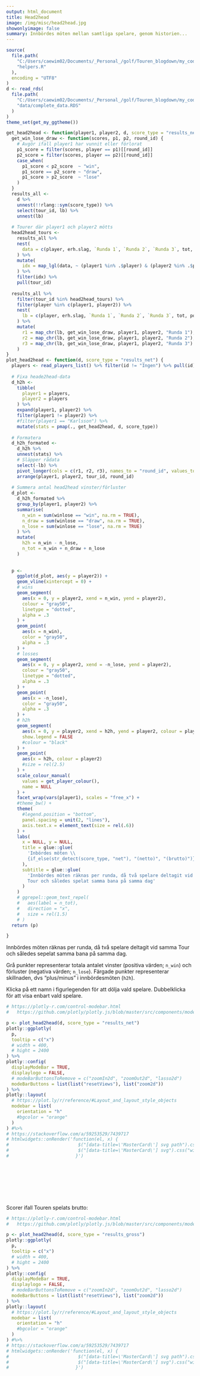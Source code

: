 ---
output: html_document
title: Head2head
image: /img/misc/head2head.jpg    
showonlyimage: false  
summary: Innbördes möten mellan samtliga spelare, genom historien...
---
```{r setup, warnings=FALSE, include=FALSE}
source(
  file.path(
    "C:/Users/caewim02/Documents/_Personal_/golf/Touren_blogdown/my_code",
    "helpers.R"
  ),
  encoding = "UTF8"
)
d <- read_rds(
  file.path(
    "C:/Users/caewim02/Documents/_Personal_/golf/Touren_blogdown/my_code",
    "data/complete_data.RDS"
  )  
)
theme_set(get_my_ggtheme())
```
```{r functions, warnings=FALSE, include=FALSE}
get_head2head <- function(player1, player2, d, score_type = "results_net", ...) {
  get_win_lose_draw <- function(scores, p1, p2, round_id) {
    # Avgör ifall player1 har vunnit eller förlorat
    p1_score = filter(scores, player == p1)[[round_id]] 
    p2_score = filter(scores, player == p2)[[round_id]] 
    case_when(
      p1_score < p2_score  ~ "win",
      p1_score == p2_score ~ "draw",
      p1_score > p2_score  ~ "lose"
    )
  }
  results_all <- 
    d %>% 
    unnest(!!rlang::sym(score_type)) %>% 
    select(tour_id, lb) %>% 
    unnest(lb)
  
  # Tourer där player1 och player2 mötts
  head2head_tours <- 
    results_all %>% 
    nest(
      data = c(player, erh.slag, `Runda 1`, `Runda 2`, `Runda 3`, tot, pos)
    ) %>% 
    mutate(
      idx = map_lgl(data, ~ (player1 %in% .$player) & (player2 %in% .$player))
    ) %>% 
    filter(idx) %>% 
    pull(tour_id)
  
  results_all %>% 
    filter(tour_id %in% head2head_tours) %>% 
    filter(player %in% c(player1, player2)) %>% 
    nest(
      lb = c(player, erh.slag, `Runda 1`, `Runda 2`, `Runda 3`, tot, pos)
    ) %>% 
    mutate(
      r1 = map_chr(lb, get_win_lose_draw, player1, player2, "Runda 1"),
      r2 = map_chr(lb, get_win_lose_draw, player1, player2, "Runda 2"),
      r3 = map_chr(lb, get_win_lose_draw, player1, player2, "Runda 3")
    )
}
plot_head2head <- function(d, score_type = "results_net") {
  players <- read_players_list() %>% filter(id != "Ingen") %>% pull(id)
  
  # Fixa heade2head-data
  d_h2h <- 
    tibble(
      player1 = players,
      player2 = players
    ) %>% 
    expand(player1, player2) %>%
    filter(player1 != player2) %>% 
    #filter(player1 == "Karlsson") %>% 
    mutate(stats = pmap(., get_head2head, d, score_type))
  
  # Formatera
  d_h2h_formated <- 
    d_h2h %>% 
    unnest(stats) %>% 
    # Släpper rådata 
    select(-lb) %>% 
    pivot_longer(cols = c(r1, r2, r3), names_to = "round_id", values_to = "winlose") %>% 
    arrange(player1, player2, tour_id, round_id)
  
  # Summera antal head2head vinster/förluster
  d_plot <- 
    d_h2h_formated %>% 
    group_by(player1, player2) %>% 
    summarise(
      n_win = sum(winlose == "win", na.rm = TRUE), 
      n_draw = sum(winlose == "draw", na.rm = TRUE), 
      n_lose = sum(winlose == "lose", na.rm = TRUE)
    ) %>% 
    mutate(
      h2h = n_win - n_lose,
      n_tot = n_win + n_draw + n_lose
    )
  
  
  p <- 
    ggplot(d_plot, aes(y = player2)) + 
    geom_vline(xintercept = 0) +
    # wins
    geom_segment(
      aes(x = 0, y = player2, xend = n_win, yend = player2),
      colour = "gray50", 
      linetype = "dotted", 
      alpha = .3
    ) +  
    geom_point(
      aes(x = n_win), 
      color = "gray50",
      alpha = .3
    ) + 
    # losses
    geom_segment(
      aes(x = 0, y = player2, xend = -n_lose, yend = player2),
      colour = "gray50", 
      linetype = "dotted", 
      alpha = .3
    ) +    
    geom_point(
      aes(x = -n_lose), 
      color = "gray50", 
      alpha = .3
    ) +   
    # h2h
    geom_segment(
      aes(x = 0, y = player2, xend = h2h, yend = player2, colour = player2),
      show.legend = FALSE
      #colour = "black"
    ) +
    geom_point(
      aes(x = h2h, colour = player2)
      #size = rel(2.5)
    ) + 
    scale_colour_manual(
      values = get_player_colour(), 
      name = NULL
    ) +  
    facet_wrap(vars(player1), scales = "free_x") + 
    #theme_bw() + 
    theme(
      #legend.position = "bottom",
      panel.spacing = unit(2, "lines"), 
      axis.text.x = element_text(size = rel(.6))
    ) +
    labs(
      x = NULL, y = NULL,
      title = glue::glue(
        'Inbördes möten \\
        {if_else(str_detect(score_type, "net"), "(netto)", "(brutto)")}'
      ), 
      subtitle = glue::glue(
        'Innbördes möten räknas per runda, då två spelare deltagit vid samma 
        Tour och således spelat samma bana på samma dag'
      )
    )
    # ggrepel::geom_text_repel(
    #   aes(label = n_tot),
    #   direction = "x",
    #   size = rel(1.5)
    # )
  return (p)

}
```

Innbördes möten räknas per runda, då två spelare deltagit vid samma Tour och 
således sepelat samma bana på samma dag.

Grå punkter representerar totala antalet vinster (positiva värden; `n_win`) och 
förluster (negativa värden; `n_lose`). Färgade punkter representerar skillnaden, 
dvs "plus/minus" i innbördesmöten (`h2h`).

Klicka på ett namn i figurlegenden för att dölja vald spelare. Dubbelklicka för
att visa enbart vald spelare.
```{r head2head-net, echo=FALSE, fig.height=10, out.width = "100%", warning=FALSE}
# https://plotly-r.com/control-modebar.html
#   https://github.com/plotly/plotly.js/blob/master/src/components/modebar/buttons.js

p <- plot_head2head(d, score_type = "results_net")
plotly::ggplotly(
  p, 
  tooltip = c("x")
  # width = 400, 
  # hight = 2400
) %>%
plotly::config(
  displayModeBar = TRUE, 
  displaylogo = FALSE, 
  # modeBarButtonsToRemove = c("zoomIn2d", "zoomOut2d", "lasso2d")
  modeBarButtons = list(list("resetViews"), list("zoom2d"))
) %>% 
plotly::layout(
  # https://plot.ly/r/reference/#Layout_and_layout_style_objects
  modebar = list(
    orientation = "h"
    #bgcolor = "orange"
  )
) #%>% 
# https://stackoverflow.com/a/59253529/7439717
# htmlwidgets::onRender('function(el, x) {
#                          $("[data-title=\'MasterCard\'] svg path").css("fill", "#7ac143");
#                          $("[data-title=\'MasterCard\'] svg").css("width","2em");
#                         }')  
```

<br><br><br>
--------------------------------------------------------------------------------

Scorer ifall Touren spelats brutto:
```{r head2head-gross, echo=FALSE, fig.height=10, out.width = "100%", warning=FALSE}
# https://plotly-r.com/control-modebar.html
#   https://github.com/plotly/plotly.js/blob/master/src/components/modebar/buttons.js

p <- plot_head2head(d, score_type = "results_gross")
plotly::ggplotly(
  p, 
  tooltip = c("x")
  # width = 400, 
  # hight = 2400
) %>%
plotly::config(
  displayModeBar = TRUE, 
  displaylogo = FALSE, 
  # modeBarButtonsToRemove = c("zoomIn2d", "zoomOut2d", "lasso2d")
  modeBarButtons = list(list("resetViews"), list("zoom2d"))
) %>% 
plotly::layout(
  # https://plot.ly/r/reference/#Layout_and_layout_style_objects
  modebar = list(
    orientation = "h"
    #bgcolor = "orange"
  )
) #%>% 
# https://stackoverflow.com/a/59253529/7439717
# htmlwidgets::onRender('function(el, x) {
#                          $("[data-title=\'MasterCard\'] svg path").css("fill", "#7ac143");
#                          $("[data-title=\'MasterCard\'] svg").css("width","2em");
#                         }')  
```

